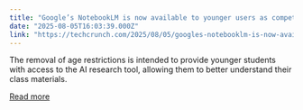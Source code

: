```yaml
---
title: "Google’s NotebookLM is now available to younger users as competition in the AI education space intensifies"
date: "2025-08-05T16:03:39.000Z"
link: "https://techcrunch.com/2025/08/05/googles-notebooklm-is-now-available-to-younger-users-as-competition-in-the-ai-education-space-intensifies/"
---
```


The removal of age restrictions is intended to provide younger students with access to the AI research tool, allowing them to better understand their class materials.

[Read more](https://techcrunch.com/2025/08/05/googles-notebooklm-is-now-available-to-younger-users-as-competition-in-the-ai-education-space-intensifies/)
